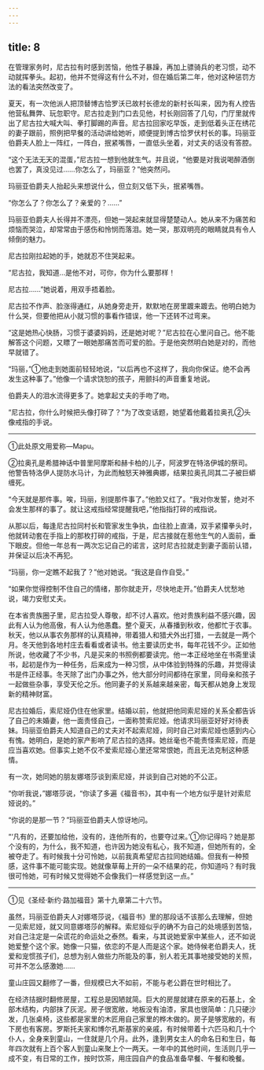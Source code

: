 ```yaml
---
---
---
```

title: 8
---





在管理家务时，尼古拉有时感到苦恼，他性子暴躁，再加上骠骑兵的老习惯，动不动就挥拳头。起初，他并不觉得这有什么不对，但在婚后第二年，他对这种惩罚方法的看法突然改变了。

夏天，有一次他派人把顶替博古恰罗沃已故村长德龙的新村长叫来，因为有人控告他营私舞弊、玩忽职守。尼古拉走到门口去见他，村长刚回答了几句，门厅里就传出了尼古拉大喊大叫、拳打脚踢的声音。尼古拉回家吃早饭，走到低着头正在绣花的妻子跟前，照例把早餐的活动讲给她听，顺便提到博古恰罗伏村长的事。玛丽亚伯爵夫人脸上一阵红，一阵白，抿紧嘴唇，一直低头坐着，对丈夫的话没有答腔。

“这个无法无天的混蛋，”尼古拉一想到他就生气。并且说，“他要是对我说喝醉酒倒也罢了，真没见过……你怎么了，玛丽亚？”他突然问。

玛丽亚伯爵夫人抬起头来想说什么，但立刻又低下头，抿紧嘴唇。

“你怎么了？你怎么了？亲爱的？……”

玛丽亚伯爵夫人长得并不漂亮，但她一哭起来就显得楚楚动人。她从来不为痛苦和烦恼而哭泣，却常常由于感伤和怜悯而落泪。她一哭，那双明亮的眼睛就具有令人倾倒的魅力。

尼古拉刚拉起她的手，她就忍不住哭起来。

“尼古拉，我知道…是他不对，可你，你为什么要那样！

尼古拉……”她说着，用双手捂着脸。

尼古拉不作声、脸涨得通红，从她身旁走开，默默地在房里踱来踱去。他明白她为什么哭，但要他把从小就习惯的事看作错误，他一下还转不过弯来。

“这是她热心快肠，习惯于婆婆妈妈，还是她对呢？”尼古拉在心里问自己。他不能解答这个问题，又瞟了一眼她那痛苦而可爱的脸。于是他突然明白她是对的，而他早就错了。

“玛丽，”①他走到她面前轻轻地说，“以后再也不这样了，我向你保证。绝不会再发生这种事了。”他像一个请求饶恕的孩子，用颤抖的声音重复地说。

伯爵夫人的泪水流得更多了。她拿起丈夫的手吻了吻。

“尼古拉，你什么时候把头像打碎了？”为了改变话题，她望着他戴着拉奥孔②头像戒指的手说。

--------

①此处原文用爱称—Mapu。

②拉奥孔是希腊神话中普里阿摩斯和赫卡柏的儿子，阿波罗在特洛伊城的祭司。他警告特洛伊人提防水马计，为此而触怒天神雅典娜，结果拉奥孔同其二子被巨蟒缠死。

“今天就是那件事。唉，玛丽，别提那件事了。”他脸又红了。“我对你发誓，绝对不会发生那样的事了。就让这戒指经常提醒我吧，”他指指打碎的戒指说。

从那以后，每逢尼古拉同村长和管家发生争执，血往脸上直涌，双手紧攥拳头时，他就转动套在手指上的那枚打碎的戒指，于是，尼古接就在惹他生气的人面前，垂下眼皮。但他一年总有一两次忘记自己的诺言，这时尼古拉就走到妻子面前认错，并保证以后决不再犯。

“玛丽，你一定瞧不起我了？”他对她说。“我这是自作自受。”

“如果你觉得控制不住自己的情绪，那你就走开，尽快地走开。”伯爵夫人忧愁地说，竭力安慰丈夫。

在本省贵族圈子里，尼古拉受人尊敬，却不讨人喜欢。他对贵族利益不感兴趣，因此有人认为他高傲，有人认为他愚蠢。整个夏天，从春播到秋收，他都忙于农事。秋天，他以从事农务那样的认真精神，带着猎人和猎犬外出打猎，一去就是一两个月。冬天他到各地村庄去看看或者读书。他主要读历史书，每年花钱不少。正如他所说，他收藏了不少书，凡是买来的书照例都要读完。他一本正经地坐在书斋里读书，起初是作为一种任务，后来成为一种习惯，从中体验到特殊的乐趣，并觉得读书是件正经事。冬天除了出门办事之外，他大部分时间都待在家里，同母亲和孩子一起做些杂事，享受天伦之乐。他同妻子的关系越来越亲密，每天都从她身上发现新的精神财富。

尼古拉婚后，索尼娅仍住在他家里。结婚以前，他就把他同索尼娅的关系全都告诉了自己的未婚妻，他一面责怪自己，一面称赞索尼娅。他请求玛丽亚好好对待表妹。玛丽亚伯爵夫人知道自己的丈夫对不起索尼娅，同时自己对索尼娅也感到内心有愧。她明白，是她的家产影响了尼古拉的选择。她丝毫也不能责怪索尼娅，而是应当喜欢她。但事实上她不仅不爱索尼娅心里还常常恨她，而且无法克制这种感情。

有一次，她同她的朋友娜塔莎谈到索尼娅，并谈到自己对她的不公正。

“你听我说，”娜塔莎说，“你读了多遍《福音书》，其中有一个地方似乎是针对索尼娅说的。”

“你说的是那一节？”玛丽亚伯爵夫人惊讶地问。

“‘凡有的，还要加给他，没有的，连他所有的，也要夺过来。’①你记得吗？她是那个没有的，为什么，我不知道，也许因为她没有私心，我不知道，但她所有的，全被夺走了。有时候我十分可怜她，以前我真希望尼古拉同她结婚。但我有一种预感，这件事不能可能实现。她就像草莓上开的一朵不结果的花，你知道吗？有时我很可怜她，可有时候又觉得她不会像我们一样感觉到这一点。”

--------

①见《圣经·新约·路加福音》第十九章第二十六节。

虽然，玛丽亚伯爵夫人对娜塔莎说，《福音书》里的那段话不该那么去理解，但她一见索尼娅，就又同意娜塔莎的解释。索尼娅似乎的确不为自己的处境感到苦恼，对自己注定是一朵谎花的命运处之泰然。看来，与其说她爱家中某些人，还不如说她爱整个这个家。她像一只猫，依恋的不是人而是这个家。她侍候老伯爵夫人，抚爱和宠惯孩子们，总想为别人做些力所能及的事，别人若无其事地接受她的关照，可并不怎么感激她……

童山庄园又翻修了一番，但规模已大不如前，不能与老公爵在世时相比了。

在经济拮据时翻修房屋，工程总是因陋就简。巨大的房屋就建在原来的石基上，全部木结构，内部抹了灰泥。房子很宽敞，地板没有油漆，家具也很简单：几只硬沙发，几张桌椅，这些都是家里的木匠用自己家里的桦木做的。房子是够宽敞的，有下房也有客房。罗斯托夫家和博尔孔斯基家的亲戚，有时候带着十六匹马和几十个仆人，全身来到童山，一住就是几个月。此外，逢到男女主人的命名日和生日，每年四次就有上百个客人到童山来聚上个一两天。一年中的其他时间，生活则几乎一成不变，有日常的工作，按时饮茶，用庄园自产的食品准备早餐、午餐和晚餐。